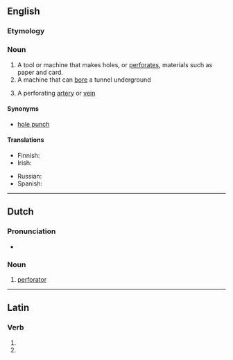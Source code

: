 ==English==

===Etymology===
{{suffix|en|perforate|or}}

===Noun===
{{en-noun}}

# A tool or machine that makes holes, or [[perforate]]s, materials such as paper and card.
# A machine that can [[bore]] a tunnel underground
# {{lb|en|anatomy}} A perforating [[artery]] or [[vein]]

====Synonyms====
* [[hole punch]]

====Translations====
{{trans-see|hole punch}}

{{trans-top|machine that bores}}
* Finnish: {{t+|fi|pora}}
* Irish: {{t|ga|polltóir|m}}
{{trans-mid}}
* Russian: {{t+|ru|сверло́|n}}
* Spanish: {{t|es|máquina perforadora|f}}
{{trans-bottom}}

----

==Dutch==

===Pronunciation===
* {{audio|nl|Nl-perforator.ogg|Audio}}

===Noun===
{{nl-noun|m|-s|pl2=-:en|perforatortje}}

# [[#Dutch|perforator]]

----

==Latin==

===Verb===
{{la-verb-form|perforātor}}

# {{inflection of|la|perforō||2|s|futr|pasv|impr}}
# {{inflection of|la|perforō||3|s|futr|pasv|impr}}